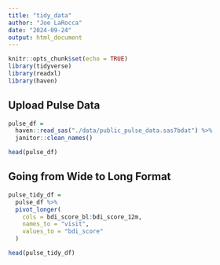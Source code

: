 ```yaml
---
title: "tidy_data"
author: "Joe LaRocca"
date: "2024-09-24"
output: html_document
---
```


```r
knitr::opts_chunk$set(echo = TRUE)
library(tidyverse)
library(readxl)
library(haven)
```

## Upload Pulse Data

```r

pulse_df = 
  haven::read_sas("./data/public_pulse_data.sas7bdat") %>%
  janitor::clean_names()

head(pulse_df)

```

## Going from Wide to Long Format

```r

pulse_tidy_df =
  pulse_df %>%
  pivot_longer(
    cols = bdi_score_bl:bdi_score_12m,
    names_to = "visit",
    values_to = "bdi_score"
  )

head(pulse_tidy_df)

```



